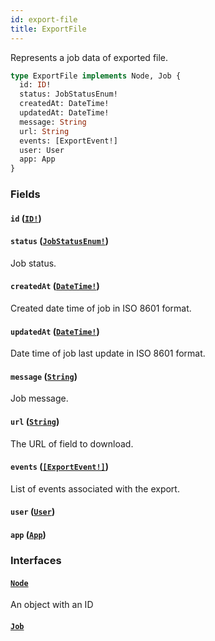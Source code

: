 ```yaml
---
id: export-file
title: ExportFile
---
```


Represents a job data of exported file.

```graphql
type ExportFile implements Node, Job {
  id: ID!
  status: JobStatusEnum!
  createdAt: DateTime!
  updatedAt: DateTime!
  message: String
  url: String
  events: [ExportEvent!]
  user: User
  app: App
}
```

### Fields

#### `id` ([`ID!`](../../../developer/api-reference/scalars/id))

#### `status` ([`JobStatusEnum!`](../../../developer/api-reference/enums/job-status-enum))

Job status.

#### `createdAt` ([`DateTime!`](../../../developer/api-reference/scalars/date-time))

Created date time of job in ISO 8601 format.

#### `updatedAt` ([`DateTime!`](../../../developer/api-reference/scalars/date-time))

Date time of job last update in ISO 8601 format.

#### `message` ([`String`](../../../developer/api-reference/scalars/string))

Job message.

#### `url` ([`String`](../../../developer/api-reference/scalars/string))

The URL of field to download.

#### `events` ([`[ExportEvent!]`](../../../developer/api-reference/objects/export-event))

List of events associated with the export.

#### `user` ([`User`](../../../developer/api-reference/objects/user))

#### `app` ([`App`](../../../developer/api-reference/objects/app))

### Interfaces

#### [`Node`](../../../developer/api-reference/interfaces/node)

An object with an ID

#### [`Job`](../../../developer/api-reference/interfaces/job)
